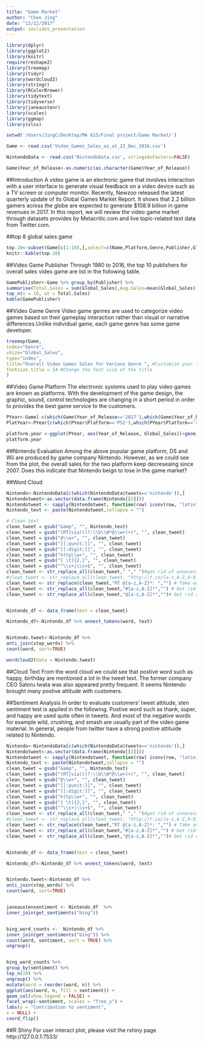 ```yaml
---
title: "Game Market"
author: "Chen Jing"
date: "12/12/2017"
output: ioslides_presentation
---
```

```r
library(dplyr)
library(ggplot2)
library(knitr)
require(reshape2)
library(treemap)
library(tidyr)
library(wordcloud2)
library(stringr)
library(RColorBrewer)
library(tidytext)
library(tidyverse)
library(janeaustenr)
library(scales)
library(ggmap)
library(xlsx)
```

```r
setwd('/Users/JingC/Desktop/MA 615/Final project/Game Market/')

Game <- read.csv('Video_Games_Sales_as_at_22_Dec_2016.csv')

NintendoData <- read.csv('NintendoData.csv', stringsAsFactors=FALSE)

Game$Year_of_Release<-as.numeric(as.character(Game$Year_of_Release))
```



##Introduction 
A video game is an electronic game that involves interaction with a user interface to generate visual feedback on a video device such as a TV screen or computer monitor. Recently, Newzoo released the latest quarterly update of its Global Games Market Report. It shows that 2.2 billion gamers across the globe are expected to generate $108.9 billion in game revenues in 2017. In this report, we will review the video game market through datasets provides by Metacritic.com and live topic-related text data from Twitter.com. 

##top 8 global sales game
```r
top.10<-subset(Game[c(1:10),],select=c(Name,Platform,Genre,Publisher,Global_Sales))
knitr::kable(top.10)
```


##Video Game Publisher
Through 1980 to 2016, the top 10 publishers for overall sales video game are list in the following table. 

```r
GamePublisher<-Game %>% group_by(Publisher) %>% 
summarise(Total.Sales = sum(Global_Sales),Avg.Sales=mean(Global_Sales)) %>% arrange(desc(Total.Sales)) %>%
top_n(n = 10, wt = Total.Sales)
kable(GamePublisher)
```


##Video Game Genre
Video game genres are used to categorize video games based on their gameplay interaction rather than visual or narrative differences.Unlike individual game, each game genre has some game developer. 
```r
treemap(Game,
index="Genre",
vSize="Global_Sales",
type="index",
title="Overall Video Games Sales for Various Genre ", #Customize your title
fontsize.title = 14 #Change the font size of the title
)


```


##Video Game Platform 
The electronic systems used to play video games are known as platforms. With the development of the game design, the graphic, sound, control technologies are changing in a short period in order to provides the best game service to the customers. 

```r
PYear<-Game[-c(which(Game$Year_of_Release=='2017'),which(Game$Year_of_Release=='2020'),which(Game$Year_of_Release=='N/A'),which(Game$Genre=='')),]
PlatYear<-PYear[c(which(PYear$Platform=='PS2'),which(PYear$Platform=='X360'),which(PYear$Platform=='PS3'),which(PYear$Platform=='Wii'),which(PYear$Platform=='DS'),which(PYear$Platform=='PS')),]

platform.year <-ggplot(PYear, aes(Year_of_Release, Global_Sales))+geom_bar(stat = "identity", aes(fill = Platform))+ggtitle('Platform sales change over time')+ theme(plot.title = element_text(size = 20, face = "bold")) 
platform.year
```


##Nintendo Evaluation
Among the above popular game platform, DS and Wii are produced by game company Nintendo. However, as we could see from the plot, the overall sales for the two platform keep decreseaing since 2007. Does this indicate that Nintendo beign to lose in the game market? 

##Word Cloud

```r
Nintendo<-NintendoData[c(which(NintendoData$tweets=='nintendo')),]
Nintendotweet<-as.vector(data.frame(Nintendo[[3]]))
Nintendotweet <- sapply(Nintendotweet, function(row) iconv(row, "latin1", "ASCII", sub=""))
Nintendo_text <- paste(Nintendotweet,collapse = "")

# Clean text
clean_tweet = gsub("&amp", "", Nintendo_text)
clean_tweet = gsub("(RT|via)((?:\\b\\W*@\\w+)+)", "", clean_tweet)
clean_tweet = gsub("@\\w+", "", clean_tweet)
clean_tweet = gsub("[[:punct:]]", "", clean_tweet)
clean_tweet = gsub("[[:digit:]]", "", clean_tweet)
clean_tweet = gsub("http\\w+", "", clean_tweet)
clean_tweet = gsub("[ \t]{2,}", "", clean_tweet)
clean_tweet = gsub("^\\s+|\\s+$", "", clean_tweet) 
clean_tweet <- str_replace_all(clean_tweet," "," ")#get rid of unnecessary spaces
#clean_tweet <- str_replace_all(clean_tweet, "http://t.co/[a-z,A-Z,0-9]*{8}","") # Get rid of URLs
clean_tweet <- str_replace(clean_tweet,"RT @[a-z,A-Z]*: ","") # Take out retweet header
clean_tweet <- str_replace_all(clean_tweet,"#[a-z,A-Z]*","") # Get rid of hashtags
clean_tweet <- str_replace_all(clean_tweet,"@[a-z,A-Z]*","")# Get rid of references to other screennames 


Nintendo_df <- data_frame(text = clean_tweet)

Nintendo_df<-Nintendo_df %>% unnest_tokens(word, text)


Nintendo.tweet<-Nintendo_df %>%
anti_join(stop_words) %>%
count(word, sort=TRUE) 

wordcloud2(data = Nintendo.tweet)
```

##Cloud Text
From the word cloud we could see that postive word such as happy, birthday are mentioned a lot in the tweet text. The former company CEO Satoru Iwata was also appeared pretty frequent. It seems Nintendo brought many postive attitude with customers. 

##Sentiment Analysis
In order to evaluate customers' tweet attitude, sten sentiment test is applied in the following. Postive word such as thank, super, and happy are used quite often in tweets. And most of the negative words for example wild, crushing, and smash are usually part of the video game material. In general, people from twitter have a strong postive attituide related to Nintendo.

```r
Nintendo<-NintendoData[c(which(NintendoData$tweets=='nintendo')),]
Nintendotweet<-as.vector(data.frame(Nintendo[[3]]))
Nintendotweet <- sapply(Nintendotweet, function(row) iconv(row, "latin1", "ASCII", sub=""))
Nintendo_text <- paste(Nintendotweet,collapse = "")
clean_tweet = gsub("&amp", "", Nintendo_text)
clean_tweet = gsub("(RT|via)((?:\\b\\W*@\\w+)+)", "", clean_tweet)
clean_tweet = gsub("@\\w+", "", clean_tweet)
clean_tweet = gsub("[[:punct:]]", "", clean_tweet)
clean_tweet = gsub("[[:digit:]]", "", clean_tweet)
clean_tweet = gsub("http\\w+", "", clean_tweet)
clean_tweet = gsub("[ \t]{2,}", "", clean_tweet)
clean_tweet = gsub("^\\s+|\\s+$", "", clean_tweet) 
clean_tweet <- str_replace_all(clean_tweet," "," ")#get rid of unnecessary spaces
#clean_tweet <- str_replace_all(clean_tweet, "http://t.co/[a-z,A-Z,0-9]*{8}","") # Get rid of URLs
clean_tweet <- str_replace(clean_tweet,"RT @[a-z,A-Z]*: ","") # Take out retweet header
clean_tweet <- str_replace_all(clean_tweet,"#[a-z,A-Z]*","") # Get rid of hashtags
clean_tweet <- str_replace_all(clean_tweet,"@[a-z,A-Z]*","")# Get rid of references to other screennames 


Nintendo_df <- data_frame(text = clean_tweet)

Nintendo_df<-Nintendo_df %>% unnest_tokens(word, text)


Nintendo.tweet<-Nintendo_df %>%
anti_join(stop_words) %>%
count(word, sort=TRUE) 


janeaustensentiment <- Nintendo_df  %>%
inner_join(get_sentiments("bing")) 


bing_word_counts <-  Nintendo_df %>%
inner_join(get_sentiments("bing")) %>%
count(word, sentiment, sort = TRUE) %>%
ungroup()


bing_word_counts %>%
group_by(sentiment) %>%
top_n(10) %>%
ungroup() %>%
mutate(word = reorder(word, n)) %>%
ggplot(aes(word, n, fill = sentiment)) +
geom_col(show.legend = FALSE) +
facet_wrap(~sentiment, scales = "free_y") +
labs(y = "Contribution to sentiment",
x = NULL) +
coord_flip()

```

##R Shiny
For user interact plot, please visit the rshiny page
http://127.0.0.1:7533/
